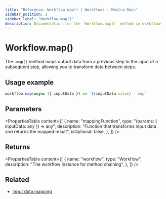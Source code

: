 ```yaml
---
title: "Reference: Workflow.map() | Workflows | Mastra Docs"
sidebar_position: 2
sidebar_label: "Workflow.map()"
description: Documentation for the `Workflow.map()` method in workflows, which maps output data from a previous step to the input of a subsequent step.
---
```


# Workflow.map()

The `.map()` method maps output data from a previous step to the input of a subsequent step, allowing you to transform data between steps.

## Usage example

```typescript copy
workflow.map(async ({ inputData }) => `${inputData.value} - map`
```

## Parameters

<PropertiesTable
  content={[
    {
      name: "mappingFunction",
      type: "(params: { inputData: any }) => any",
      description: "Function that transforms input data and returns the mapped result",
      isOptional: false,
    },
  ]}
/>

## Returns

<PropertiesTable
  content={[
    {
      name: "workflow",
      type: "Workflow",
      description: "The workflow instance for method chaining",
    },
  ]}
/>

## Related

- [Input data mapping](/workflows/input-data-mapping)
